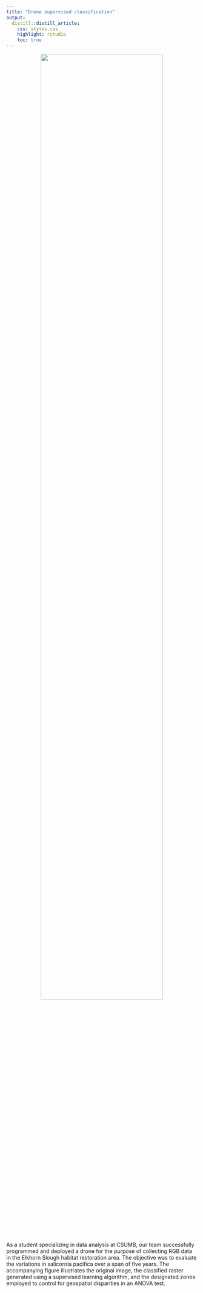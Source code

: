 ```yaml
---
title: "Drone supervised classification"
output:
  distill::distill_article:
    css: styles.css
    highlight: rstudio
    toc: true
---
```


 
<center>
![](uav.png){ width=80% }  
</center>



As a student specializing in data analysis at CSUMB, our team successfully programmed and deployed a drone for the purpose of collecting RGB data in the Elkhorn Slough habitat restoration area. The objective was to evaluate the variations in salicornia pacifica over a span of five years. The accompanying figure illustrates the original image, the classified raster generated using a supervised learning algorithm, and the designated zones employed to control for geospatial disparities in an ANOVA test.


